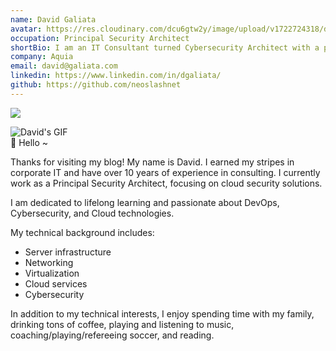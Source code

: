 ```yaml
---
name: David Galiata
avatar: https://res.cloudinary.com/dcu6gtw2y/image/upload/v1722724318/dg_acbdtk.jpg
occupation: Principal Security Architect
shortBio: I am an IT Consultant turned Cybersecurity Architect with a passion for DevOps, Cybersecurity, and Cloud technologies. Committed to lifelong learning, I enjoy sharing my industry adventures through blogging
company: Aquia
email: david@galiata.com
linkedin: https://www.linkedin.com/in/dgaliata/
github: https://github.com/neoslashnet
---
```

![](https://res.cloudinary.com/dcu6gtw2y/image/upload/v1722748246/me-ezgif.com-resize_n3wscs.gif)

<div style={{ textAlign: 'right' }}>
  <img src="https://res.cloudinary.com/dcu6gtw2y/image/upload/v1722748246/me-ezgif.com-resize_n3wscs.gif" alt="David's GIF" />
</div>
👋 Hello ~

Thanks for visiting my blog! My name is David. I earned my stripes in corporate IT and have over 10 years of experience in consulting. I currently work as a Principal Security Architect, focusing on cloud security solutions. 

I am dedicated to lifelong learning and passionate about DevOps, Cybersecurity, and Cloud technologies.

My technical background includes:
- Server infrastructure
- Networking
- Virtualization
- Cloud services
- Cybersecurity

In addition to my technical interests, I enjoy spending time with my family, drinking tons of coffee, playing and listening to music, coaching/playing/refereeing soccer, and reading.
